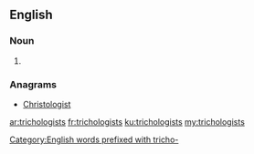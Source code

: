 ==English==

===Noun===
{{head|en|noun plural form}}

# {{plural of|trichologist|lang=en}}

===Anagrams===
* [[Christologist#English|Christologist]]

[[Category:English words prefixed with tricho-]]

[[ar:trichologists]]
[[fr:trichologists]]
[[ku:trichologists]]
[[my:trichologists]]